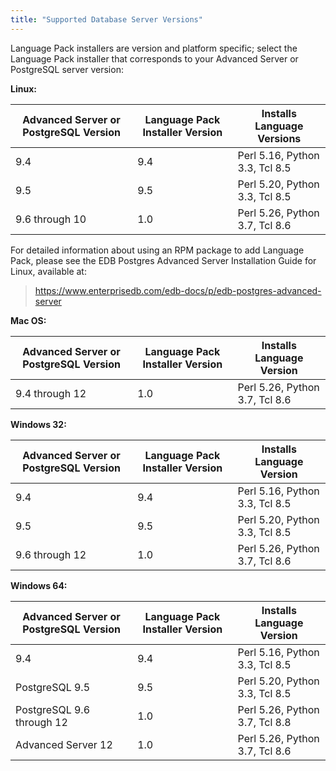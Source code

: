 ```yaml
---
title: "Supported Database Server Versions"
---
```


Language Pack installers are version and platform specific; select the Language Pack installer that corresponds to your Advanced Server or PostgreSQL server version:

**Linux:**

| Advanced Server or PostgreSQL Version | Language Pack Installer Version | Installs Language Versions     |
| ------------------------------------- | ------------------------------- | ------------------------------ |
| 9.4                                   | 9.4                             | Perl 5.16, Python 3.3, Tcl 8.5 |
| 9.5                                   | 9.5                             | Perl 5.20, Python 3.3, Tcl 8.5 |
| 9.6 through 10                        | 1.0                             | Perl 5.26, Python 3.7, Tcl 8.6 |

For detailed information about using an RPM package to add Language Pack, please see the EDB Postgres Advanced Server Installation Guide for Linux, available at:

> <https://www.enterprisedb.com/edb-docs/p/edb-postgres-advanced-server>

**Mac OS:**

| Advanced Server or PostgreSQL Version | Language Pack Installer Version | Installs Language Version      |
| ------------------------------------- | ------------------------------- | ------------------------------ |
| 9.4 through 12                        | 1.0                             | Perl 5.26, Python 3.7, Tcl 8.6 |

**Windows 32:**

| Advanced Server or PostgreSQL Version | Language Pack Installer Version | Installs Language Version      |
| ------------------------------------- | ------------------------------- | ------------------------------ |
| 9.4                                   | 9.4                             | Perl 5.16, Python 3.3, Tcl 8.5 |
| 9.5                                   | 9.5                             | Perl 5.20, Python 3.3, Tcl 8.5 |
| 9.6 through 12                        | 1.0                             | Perl 5.26, Python 3.7, Tcl 8.6 |

**Windows 64:**

| Advanced Server or PostgreSQL Version | Language Pack Installer Version | Installs Language Version      |
| ------------------------------------- | ------------------------------- | ------------------------------ |
| 9.4                                   | 9.4                             | Perl 5.16, Python 3.3, Tcl 8.5 |
| PostgreSQL 9.5                        | 9.5                             | Perl 5.20, Python 3.3, Tcl 8.5 |
| PostgreSQL 9.6 through 12             | 1.0                             | Perl 5.26, Python 3.7, Tcl 8.8 |
| Advanced Server 12                    | 1.0                             | Perl 5.26, Python 3.7, Tcl 8.6 |
